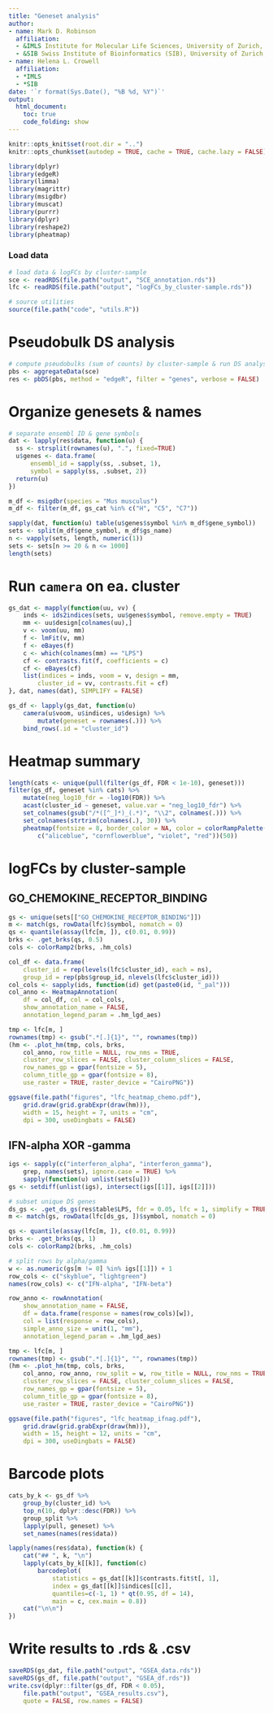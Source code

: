 ```yaml
---
title: "Geneset analysis"
author: 
- name: Mark D. Robinson
  affiliation: 
  - &IMLS Institute for Molecular Life Sciences, University of Zurich, Switzerland
  - &SIB Swiss Institute of Bioinformatics (SIB), University of Zurich, Switzerland
- name: Helena L. Crowell
  affiliation: 
  - *IMLS
  - *SIB
date: '`r format(Sys.Date(), "%B %d, %Y")`'
output:
  html_document:
    toc: true
    code_folding: show
---
```


```r
knitr::opts_knit$set(root.dir = "..")
knitr::opts_chunk$set(autodep = TRUE, cache = TRUE, cache.lazy = FALSE)
```

```r
library(dplyr)
library(edgeR)
library(limma)
library(magrittr)
library(msigdbr)
library(muscat)
library(purrr)
library(dplyr)
library(reshape2)
library(pheatmap)
```

### Load data

```r
# load data & logFCs by cluster-sample
sce <- readRDS(file.path("output", "SCE_annotation.rds"))
lfc <- readRDS(file.path("output", "logFCs_by_cluster-sample.rds"))

# source utilities
source(file.path("code", "utils.R"))
```

# Pseudobulk DS analysis

```r
# compute pseudobulks (sum of counts) by cluster-sample & run DS analysis
pbs <- aggregateData(sce)
res <- pbDS(pbs, method = "edgeR", filter = "genes", verbose = FALSE)
```

# Organize genesets & names

```r
# separate ensembl ID & gene symbols
dat <- lapply(res$data, function(u) {
  ss <- strsplit(rownames(u), ".", fixed=TRUE)
  u$genes <- data.frame(
      ensembl_id = sapply(ss, .subset, 1), 
      symbol = sapply(ss, .subset, 2))
  return(u)
})

m_df <- msigdbr(species = "Mus musculus")
m_df <- filter(m_df, gs_cat %in% c("H", "C5", "C7"))

sapply(dat, function(u) table(u$genes$symbol %in% m_df$gene_symbol))
sets <- split(m_df$gene_symbol, m_df$gs_name)
n <- vapply(sets, length, numeric(1))
sets <- sets[n >= 20 & n <= 1000]
length(sets)
```

# Run `camera` on ea. cluster

```r
gs_dat <- mapply(function(uu, vv) {
    inds <- ids2indices(sets, uu$genes$symbol, remove.empty = TRUE)
    mm <- uu$design[colnames(uu),]
    v <- voom(uu, mm)
    f <- lmFit(v, mm)
    f <- eBayes(f)
    c <- which(colnames(mm) == "LPS")
    cf <- contrasts.fit(f, coefficients = c)
    cf <- eBayes(cf)
    list(indices = inds, voom = v, design = mm, 
        cluster_id = vv, contrasts.fit = cf)
}, dat, names(dat), SIMPLIFY = FALSE)

gs_df <- lapply(gs_dat, function(u)
    camera(u$voom, u$indices, u$design) %>% 
        mutate(geneset = rownames(.))) %>% 
    bind_rows(.id = "cluster_id")
```

# Heatmap summary

```r
length(cats <- unique(pull(filter(gs_df, FDR < 1e-10), geneset)))
filter(gs_df, geneset %in% cats) %>%
    mutate(neg_log10_fdr = -log10(FDR)) %>% 
    acast(cluster_id ~ geneset, value.var = "neg_log10_fdr") %>% 
    set_colnames(gsub("/*([^_]*)_(.*)", "\\2", colnames(.))) %>% 
    set_colnames(strtrim(colnames(.), 30)) %>%
    pheatmap(fontsize = 8, border_color = NA, color = colorRampPalette(
        c("aliceblue", "cornflowerblue", "violet", "red"))(50))
```

# logFCs by cluster-sample

## GO_CHEMOKINE_RECEPTOR_BINDING

```r
gs <- unique(sets[["GO_CHEMOKINE_RECEPTOR_BINDING"]])
m <- match(gs, rowData(lfc)$symbol, nomatch = 0)
qs <- quantile(assay(lfc[m, ]), c(0.01, 0.99))
brks <- .get_brks(qs, 0.5)
cols <- colorRamp2(brks, .hm_cols)

col_df <- data.frame(
    cluster_id = rep(levels(lfc$cluster_id), each = ns), 
    group_id = rep(pbs$group_id, nlevels(lfc$cluster_id)))
col_cols <- sapply(ids, function(id) get(paste0(id, "_pal")))
col_anno <- HeatmapAnnotation(
    df = col_df, col = col_cols,
    show_annotation_name = FALSE,
    annotation_legend_param = .hm_lgd_aes)

tmp <- lfc[m, ]
rownames(tmp) <- gsub(".*[.]{1}", "", rownames(tmp))
(hm <- .plot_hm(tmp, cols, brks, 
    col_anno, row_title = NULL, row_nms = TRUE,
    cluster_row_slices = FALSE, cluster_column_slices = FALSE, 
    row_names_gp = gpar(fontsize = 5),
    column_title_gp = gpar(fontsize = 8),
    use_raster = TRUE, raster_device = "CairoPNG"))
```

```r
ggsave(file.path("figures", "lfc_heatmap_chemo.pdf"), 
    grid.draw(grid.grabExpr(draw(hm))),
    width = 15, height = 7, units = "cm",
    dpi = 300, useDingbats = FALSE)
```

## IFN-alpha XOR -gamma

```r
igs <- sapply(c("interferon_alpha", "interferon_gamma"), 
    grep, names(sets), ignore.case = TRUE) %>% 
    sapply(function(u) unlist(sets[u]))
gs <- setdiff(unlist(igs), intersect(igs[[1]], igs[[2]]))

# subset unique DS genes
ds_gs <- .get_ds_gs(res$table$LPS, fdr = 0.05, lfc = 1, simplify = TRUE)
m <- match(gs, rowData(lfc[ds_gs, ])$symbol, nomatch = 0)

qs <- quantile(assay(lfc[m, ]), c(0.01, 0.99))
brks <- .get_brks(qs, 1)
cols <- colorRamp2(brks, .hm_cols)

# split rows by alpha/gamma
w <- as.numeric(gs[m != 0] %in% igs[[1]]) + 1
row_cols <- c("skyblue", "lightgreen")
names(row_cols) <- c("IFN-alpha", "IFN-beta")

row_anno <- rowAnnotation(
    show_annotation_name = FALSE,
    df = data.frame(response = names(row_cols)[w]),
    col = list(response = row_cols),
    simple_anno_size = unit(1, "mm"),
    annotation_legend_param = .hm_lgd_aes)

tmp <- lfc[m, ]
rownames(tmp) <- gsub(".*[.]{1}", "", rownames(tmp))
(hm <- .plot_hm(tmp, cols, brks, 
    col_anno, row_anno, row_split = w, row_title = NULL, row_nms = TRUE,
    cluster_row_slices = FALSE, cluster_column_slices = FALSE, 
    row_names_gp = gpar(fontsize = 5),
    column_title_gp = gpar(fontsize = 8),
    use_raster = TRUE, raster_device = "CairoPNG"))
```

```r
ggsave(file.path("figures", "lfc_heatmap_ifnag.pdf"), 
    grid.draw(grid.grabExpr(draw(hm))),
    width = 15, height = 12, units = "cm",
    dpi = 300, useDingbats = FALSE)
```

# Barcode plots {.tabset}

```r
cats_by_k <- gs_df %>% 
    group_by(cluster_id) %>% 
    top_n(10, dplyr::desc(FDR)) %>% 
    group_split %>% 
    lapply(pull, geneset) %>% 
    set_names(names(res$data))

lapply(names(res$data), function(k) {
    cat("## ", k, "\n")
    lapply(cats_by_k[[k]], function(c)
        barcodeplot(
            statistics = gs_dat[[k]]$contrasts.fit$t[, 1],
            index = gs_dat[[k]]$indices[[c]],
            quantiles=c(-1, 1) * qt(0.95, df = 14),
            main = c, cex.main = 0.8))
    cat("\n\n")
})
```

# Write results to .rds & .csv

```r
saveRDS(gs_dat, file.path("output", "GSEA_data.rds")) 
saveRDS(gs_df, file.path("output", "GSEA_df.rds")) 
write.csv(dplyr::filter(gs_df, FDR < 0.05),
    file.path("output", "GSEA_results.csv"),
    quote = FALSE, row.names = FALSE)
```
